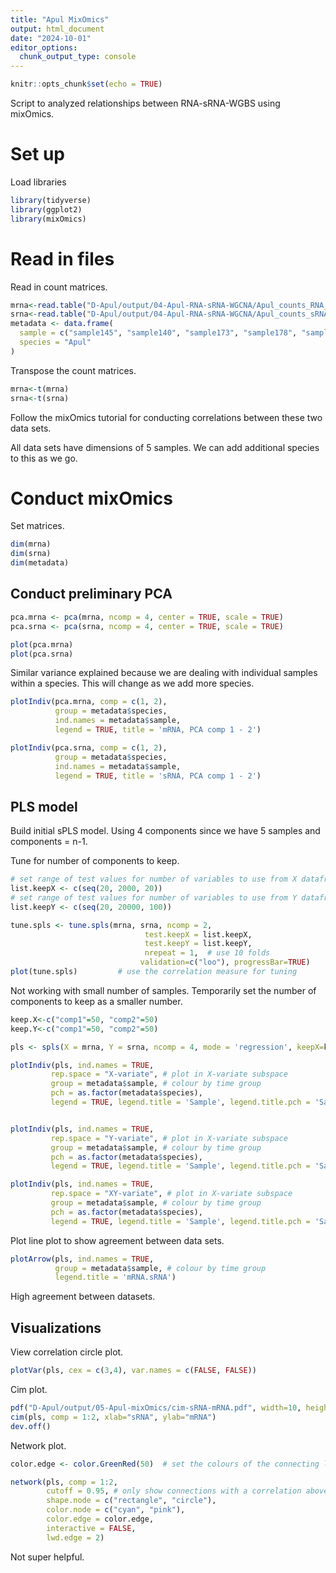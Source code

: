 ```yaml
---
title: "Apul MixOmics"
output: html_document
date: "2024-10-01"
editor_options: 
  chunk_output_type: console
---
```


```r
knitr::opts_chunk$set(echo = TRUE)
```

Script to analyzed relationships between RNA-sRNA-WGBS using mixOmics.  

# Set up 

Load libraries 
```r
library(tidyverse)
library(ggplot2)
library(mixOmics)
```

# Read in files 

Read in count matrices.  

```r
mrna<-read.table("D-Apul/output/04-Apul-RNA-sRNA-WGCNA/Apul_counts_RNA_normalized.txt")
srna<-read.table("D-Apul/output/04-Apul-RNA-sRNA-WGCNA/Apul_counts_sRNA_normalized.txt")
metadata <- data.frame(
  sample = c("sample145", "sample140", "sample173", "sample178", "sample150"),
  species = "Apul"
)
```

Transpose the count matrices. 
```r
mrna<-t(mrna)
srna<-t(srna)
```

Follow the mixOmics tutorial for conducting correlations between these two data sets. 

All data sets have dimensions of 5 samples. We can add additional species to this as we go.  

# Conduct mixOmics  

Set matrices. 

```r
dim(mrna)
dim(srna)
dim(metadata)
```

## Conduct preliminary PCA  

```r
pca.mrna <- pca(mrna, ncomp = 4, center = TRUE, scale = TRUE)
pca.srna <- pca(srna, ncomp = 4, center = TRUE, scale = TRUE)

plot(pca.mrna)
plot(pca.srna)
```

Similar variance explained because we are dealing with individual samples within a species. This will change as we add more species.  

```r
plotIndiv(pca.mrna, comp = c(1, 2), 
          group = metadata$species, 
          ind.names = metadata$sample, 
          legend = TRUE, title = 'mRNA, PCA comp 1 - 2')

plotIndiv(pca.srna, comp = c(1, 2), 
          group = metadata$species, 
          ind.names = metadata$sample, 
          legend = TRUE, title = 'sRNA, PCA comp 1 - 2')
```

## PLS model  

Build initial sPLS model. Using 4 components since we have 5 samples and components = n-1.  

Tune for number of components to keep.  
```r
# set range of test values for number of variables to use from X dataframe
list.keepX <- c(seq(20, 2000, 20))
# set range of test values for number of variables to use from Y dataframe
list.keepY <- c(seq(20, 20000, 100)) 

tune.spls <- tune.spls(mrna, srna, ncomp = 2,
                              test.keepX = list.keepX,
                              test.keepY = list.keepY,
                              nrepeat = 1,  # use 10 folds
                             validation=c("loo"), progressBar=TRUE) 
plot(tune.spls)         # use the correlation measure for tuning
```

Not working with small number of samples. Temporarily set the number of components to keep as a smaller number. 

```r
keep.X<-c("comp1"=50, "comp2"=50)
keep.Y<-c("comp1"=50, "comp2"=50)
```

```r
pls <- spls(X = mrna, Y = srna, ncomp = 4, mode = 'regression', keepX=keep.X, keepY=keep.Y)
```

```r
plotIndiv(pls, ind.names = TRUE, 
         rep.space = "X-variate", # plot in X-variate subspace
         group = metadata$sample, # colour by time group
         pch = as.factor(metadata$species), 
         legend = TRUE, legend.title = 'Sample', legend.title.pch = 'Sample', title="mRNA")


plotIndiv(pls, ind.names = TRUE, 
         rep.space = "Y-variate", # plot in X-variate subspace
         group = metadata$sample, # colour by time group
         pch = as.factor(metadata$species), 
         legend = TRUE, legend.title = 'Sample', legend.title.pch = 'Sample', title="sRNA")

plotIndiv(pls, ind.names = TRUE, 
         rep.space = "XY-variate", # plot in X-variate subspace
         group = metadata$sample, # colour by time group
         pch = as.factor(metadata$species), 
         legend = TRUE, legend.title = 'Sample', legend.title.pch = 'Sample', title="sRNA&mRNA")
```

Plot line plot to show agreement between data sets.  

```r
plotArrow(pls, ind.names = TRUE,
          group = metadata$sample, # colour by time group
          legend.title = 'mRNA.sRNA')
```

High agreement between datasets.  

## Visualizations 

View correlation circle plot. 

```r
plotVar(pls, cex = c(3,4), var.names = c(FALSE, FALSE))
```

Cim plot. 
```r
pdf("D-Apul/output/05-Apul-mixOmics/cim-sRNA-mRNA.pdf", width=10, height=10)
cim(pls, comp = 1:2, xlab="sRNA", ylab="mRNA")
dev.off()
```

Network plot. 
```r
color.edge <- color.GreenRed(50)  # set the colours of the connecting lines

network(pls, comp = 1:2,
        cutoff = 0.95, # only show connections with a correlation above threshold
        shape.node = c("rectangle", "circle"),
        color.node = c("cyan", "pink"),
        color.edge = color.edge, 
        interactive = FALSE,
        lwd.edge = 2)
```

Not super helpful. 



